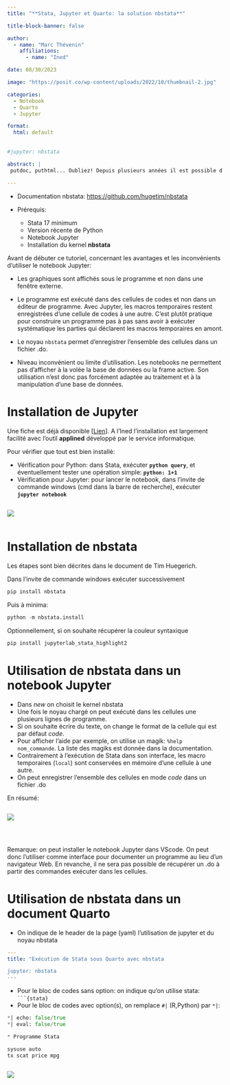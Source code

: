 ```yaml
---
title: "**Stata, Jupyter et Quarto: la solution nbstata**"

title-block-banner: false

author: 
  - name: "Marc Thévenin"
    affiliations:
      - name: "Ined"

date: 08/30/2023

image: "https://posit.co/wp-content/uploads/2022/10/thumbnail-2.jpg"

categories:
  - Notebook
  - Quarto
  - Jupyter

format: 
  html: default
    
    
#jupyter: nbstata  

abstract: | 
 putdoc, puthtml... Oubliez! Depuis plusieurs années il est possible d'exécuter un programme Stata avec le notebook Jupyter grâce au noyau `Stata_kernel` de K.Barron ou plus récemment avec la librairie usine `pystata` (version 17). Du côté de RStudio on pouvait également exécuter un programme Stata dans un document Rmarkdown, avec le package `statamarkdown`. Mais l'exécution de Stata se faisant en mode batch.  En 2022 avec l'arrivée du **Quarto**, et le nouveau noyau Jupyter **`nbstata`** de **Tim Huegerich**, on dispose d'une solution particulièrement efficace d'édition pour ce logiciel. 
 
---
```


* Documentation nbstata: <https://github.com/hugetim/nbstata>

* Prérequis: 
  * Stata 17 minimum
  * Version récente de Python
  * Notebook Jupyter
  * Installation du kernel **nbstata**


Avant de débuter ce tutoriel, concernant les avantages et les inconvénients d'utiliser le notebook Jupyter:   

* Les graphiques sont affichés sous le programme et non dans une fenêtre externe.  

* Le programme est exécuté dans des cellules de codes et non dans un éditeur de programme. Avec Jupyter, les macros temporaires  restent enregistrées d'une cellule de codes à une autre. C'est plutôt pratique pour construire un programme pas à pas sans avoir à exécuter systématique les parties qui déclarent les macros temporaires en amont. 

* Le noyau `nbstata` permet d'enregistrer l'ensemble des cellules dans un fichier .do.

* Niveau inconvénient ou limite d'utilisation. Les notebooks ne permettent pas d'afficher à la volée la base de données ou la frame active. Son utilisation n'est donc pas forcément adaptée au traitement et à la manipulation d'une base de données.


# Installation de Jupyter

Une fiche est déjà disponible
[[Lien](https://mthevenin.github.io/assistoolsms/R/assist/posts/R_jupyter/R_jupyter.html#installation)]. A l'Ined l'installation est largement facilité avec l'outil **applined** développé par le service informatique.

Pour vérifier que tout est bien installé: 

- Vérification pour Python:  dans Stata, exécuter **`python query`**, et éventuellement tester une opération simple: **`python: 1+1`**
- Vérification pour Jupyter: pour lancer le notebook, dans l'invite de commande windows (cmd dans la barre de recherche), exécuter **`jupyter notebook`**

:::: {.center}
::: {.column width="65%"} 
::: {.box_img}
![](anim1.gif)
:::
:::
::::

# Installation de nbstata

Les étapes sont bien décrites dans le document de Tim Huegerich.

Dans l'invite de commande windows exécuter successivement 

```.mf
pip install nbstata
```

Puis à minima: 
```.mf
python -m nbstata.install
```

Optionnellement, si on souhaite récupérer la couleur syntaxique

```.mf
pip install jupyterlab_stata_highlight2
```

# Utilisation de nbstata dans un notebook Jupyter

* Dans *new* on choisit le kernel nbstata
* Une fois le noyau chargé on peut exécuté dans les cellules une plusieurs lignes de programme.
* Si on souhaite écrire du texte, on change le format de la cellule qui est par défaut *code*.
* Pour afficher l'aide par exemple, on utilise un magik: `%help nom_commande`. La liste des magiks est donnée dans la documentation.
* Contrairement à l'exécution de Stata dans son interface, les macro temporaires (`local`) sont conservées en mémoire d'une cellule à une autre. 
* On peut enregistrer l'ensemble des cellules en mode *code* dans un fichier .do

En résumé: 

:::: {.center}
::: {.column width="65%"} 
::: {.box_img}
![](anim2.gif)
:::
:::
::::
<br>

Remarque: on peut installer le notebook Jupyter dans VScode. On peut donc l'utiliser comme interface pour documenter un programme au lieu d'un navigateur Web. En revanche, il ne sera pas possible de récupérer un .do à partir des commandes exécuter dans les cellules.


# Utilisation de **nbstata** dans un document Quarto

* On indique de le header de la page (yaml) l'utilisation de jupyter et du noyau nbstata

```.yaml
---
title: "Exécution de Stata sous Quarto avec nbstata

jupyter: nbstata
---
```

* Pour le bloc de codes sans option: on indique qu'on utilise stata: ` ```{stata}`
* Pour le bloc de codes avec option(s), on remplace `#|` (R,Python) par `*|`:

```.mf
*| echo: false/true
*| eval: false/true

* Programme Stata

sysuse auto
tx scat price mpg

```


:::: {.center}
::: {.column width="65%"} 
::: {.box_img}
![](anim3.gif)
:::
:::
::::

































